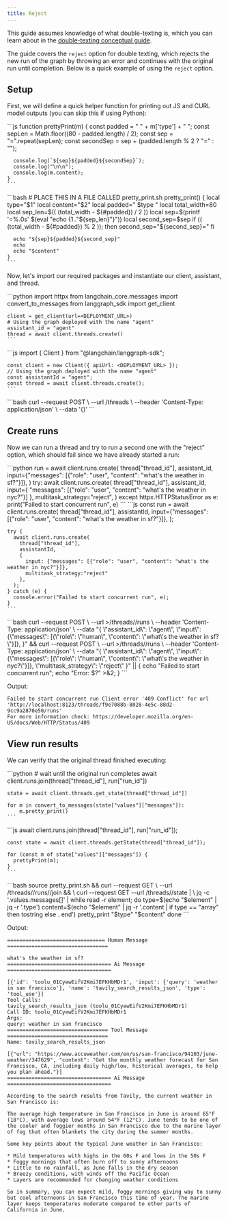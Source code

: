 ```yaml
---
title: Reject
---
```

This guide assumes knowledge of what double-texting is, which you can learn about in the [double-texting conceptual guide](double_texting).

The guide covers the `reject` option for double texting, which rejects the new run of the graph by throwing an error and continues with the original run until completion. Below is a quick example of using the `reject` option.

## Setup

First, we will define a quick helper function for printing out JS and CURL model outputs (you can skip this if using Python):

<Tabs>
  <Tab title="Javascript">
    ```js
    function prettyPrint(m) {
      const padded = " " + m['type'] + " ";
      const sepLen = Math.floor((80 - padded.length) / 2);
      const sep = "=".repeat(sepLen);
      const secondSep = sep + (padded.length % 2 ? "=" : "");
      
      console.log(`${sep}${padded}${secondSep}`);
      console.log("\n\n");
      console.log(m.content);
    }
    ```
  </Tab>
  <Tab title="CURL">
    ```bash
    # PLACE THIS IN A FILE CALLED pretty_print.sh
    pretty_print() {
      local type="$1"
      local content="$2"
      local padded=" $type "
      local total_width=80
      local sep_len=$(( (total_width - ${#padded}) / 2 ))
      local sep=$(printf '=%.0s' $(eval "echo {1.."${sep_len}"}"))
      local second_sep=$sep
      if (( (total_width - ${#padded}) % 2 )); then
        second_sep="${second_sep}="
      fi
    
      echo "${sep}${padded}${second_sep}"
      echo
      echo "$content"
    }
    ```
  </Tab>
</Tabs>

Now, let's import our required packages and instantiate our client, assistant, and thread.

<Tabs>
  <Tab title="Python">
    ```python
    import httpx
    from langchain_core.messages import convert_to_messages
    from langgraph_sdk import get_client
    
    client = get_client(url=<DEPLOYMENT_URL>)
    # Using the graph deployed with the name "agent"
    assistant_id = "agent"
    thread = await client.threads.create()
    ```
  </Tab>
  <Tab title="Javascript">
    ```js
    import { Client } from "@langchain/langgraph-sdk";
    
    const client = new Client({ apiUrl: <DEPLOYMENT_URL> });
    // Using the graph deployed with the name "agent"
    const assistantId = "agent";
    const thread = await client.threads.create();
    ```
  </Tab>
  <Tab title="CURL">
    ```bash
    curl --request POST \
      --url <DEPLOYMENT_URL>/threads \
      --header 'Content-Type: application/json' \
      --data '{}'
    ```
  </Tab>
</Tabs>

## Create runs

Now we can run a thread and try to run a second one with the "reject" option, which should fail since we have already started a run:

<Tabs>
  <Tab title="Python">
    ```python
    run = await client.runs.create(
        thread["thread_id"],
        assistant_id,
        input={"messages": [{"role": "user", "content": "what's the weather in sf?"}]},
    )
    try:
        await client.runs.create(
            thread["thread_id"],
            assistant_id,
            input={
                "messages": [{"role": "user", "content": "what's the weather in nyc?"}]
            },
            multitask_strategy="reject",
        )
    except httpx.HTTPStatusError as e:
        print("Failed to start concurrent run", e)
    ```
  </Tab>
  <Tab title="Javascript">
    ```js
    const run = await client.runs.create(
      thread["thread_id"],
      assistantId,
      input={"messages": [{"role": "user", "content": "what's the weather in sf?"}]},
    );
    
    try {
      await client.runs.create(
        thread["thread_id"],
        assistantId,
        { 
          input: {"messages": [{"role": "user", "content": "what's the weather in nyc?"}]},
          multitask_strategy:"reject"
        },
      );
    } catch (e) {
      console.error("Failed to start concurrent run", e);
    }
    ```
  </Tab>
  <Tab title="CURL">
    ```bash
    curl --request POST \
    --url <DEPLOY<ENT_URL>>/threads/<THREAD_ID>/runs \
    --header 'Content-Type: application/json' \
    --data "{
      \"assistant_id\": \"agent\",
      \"input\": {\"messages\": [{\"role\": \"human\", \"content\": \"what\'s the weather in sf?\"}]},
    }" && curl --request POST \
    --url <DEPLOY<ENT_URL>>/threads/<THREAD_ID>/runs \
    --header 'Content-Type: application/json' \
    --data "{
      \"assistant_id\": \"agent\",
      \"input\": {\"messages\": [{\"role\": \"human\", \"content\": \"what\'s the weather in nyc?\"}]},
      \"multitask_strategy\": \"reject\"
    }" || { echo "Failed to start concurrent run"; echo "Error: $?" >&2; }
    ```
  </Tab>
</Tabs>

Output:

```
Failed to start concurrent run Client error '409 Conflict' for url 'http://localhost:8123/threads/f9e7088b-8028-4e5c-88d2-9cc9a2870e50/runs'
For more information check: https://developer.mozilla.org/en-US/docs/Web/HTTP/Status/409
```

## View run results

We can verify that the original thread finished executing:

<Tabs>
  <Tab title="Python">
    ```python
    # wait until the original run completes
    await client.runs.join(thread["thread_id"], run["run_id"])
    
    state = await client.threads.get_state(thread["thread_id"])
    
    for m in convert_to_messages(state["values"]["messages"]):
        m.pretty_print()
    ```
  </Tab>
  <Tab title="Javascript">
    ```js
    await client.runs.join(thread["thread_id"], run["run_id"]);
    
    const state = await client.threads.getState(thread["thread_id"]);
    
    for (const m of state["values"]["messages"]) {
      prettyPrint(m);
    }
    ```
  </Tab>
  <Tab title="CURL">
    ```bash
    source pretty_print.sh && curl --request GET \
    --url <DEPLOYMENT_URL>/threads/<THREAD_ID>/runs/<RUN_ID>/join && \
    curl --request GET --url <DEPLOYMENT_URL>/threads/<THREAD_ID>/state | \
    jq -c '.values.messages[]' | while read -r element; do
        type=$(echo "$element" | jq -r '.type')
        content=$(echo "$element" | jq -r '.content | if type == "array" then tostring else . end')
        pretty_print "$type" "$content"
    done
    ```
  </Tab>
</Tabs>

Output:

```
================================ Human Message =================================

what's the weather in sf?
================================== Ai Message ==================================

[{'id': 'toolu_01CyewEifV2Kmi7EFKHbMDr1', 'input': {'query': 'weather in san francisco'}, 'name': 'tavily_search_results_json', 'type': 'tool_use'}]
Tool Calls:
tavily_search_results_json (toolu_01CyewEifV2Kmi7EFKHbMDr1)
Call ID: toolu_01CyewEifV2Kmi7EFKHbMDr1
Args:
query: weather in san francisco
================================= Tool Message =================================
Name: tavily_search_results_json

[{"url": "https://www.accuweather.com/en/us/san-francisco/94103/june-weather/347629", "content": "Get the monthly weather forecast for San Francisco, CA, including daily high/low, historical averages, to help you plan ahead."}]
================================== Ai Message ==================================

According to the search results from Tavily, the current weather in San Francisco is:

The average high temperature in San Francisco in June is around 65°F (18°C), with average lows around 54°F (12°C). June tends to be one of the cooler and foggier months in San Francisco due to the marine layer of fog that often blankets the city during the summer months.

Some key points about the typical June weather in San Francisco:

* Mild temperatures with highs in the 60s F and lows in the 50s F
* Foggy mornings that often burn off to sunny afternoons
* Little to no rainfall, as June falls in the dry season
* Breezy conditions, with winds off the Pacific Ocean
* Layers are recommended for changing weather conditions

So in summary, you can expect mild, foggy mornings giving way to sunny but cool afternoons in San Francisco this time of year. The marine layer keeps temperatures moderate compared to other parts of California in June.
```